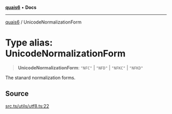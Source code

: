 [**quais6**](../README.md) • **Docs**

***

[quais6](../globals.md) / UnicodeNormalizationForm

# Type alias: UnicodeNormalizationForm

> **UnicodeNormalizationForm**: `"NFC"` \| `"NFD"` \| `"NFKC"` \| `"NFKD"`

The stanard normalization forms.

## Source

[src.ts/utils/utf8.ts:22](https://github.com/dominant-strategies/quais-6.js/blob/aca1855329c3946c627ab7f16ac5304cea7d20c5/src.ts/utils/utf8.ts#L22)
